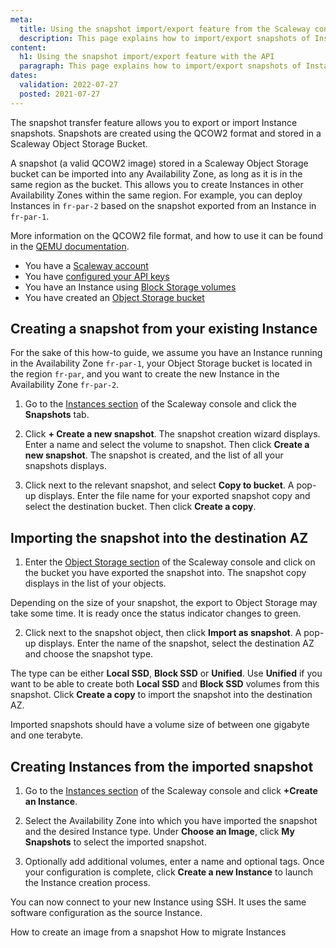 ```yaml
---
meta:
  title: Using the snapshot import/export feature from the Scaleway console
  description: This page explains how to import/export snapshots of Instances using the Scaleway console
content:
  h1: Using the snapshot import/export feature with the API
  paragraph: This page explains how to import/export snapshots of Instances using the Scaleway console
dates:
  validation: 2022-07-27
  posted: 2021-07-27
---
```


The snapshot transfer feature allows you to export or import Instance snapshots. Snapshots are created using the QCOW2 format and stored in a Scaleway Object Storage Bucket.

A snapshot (a valid QCOW2 image) stored in a Scaleway Object Storage bucket can be imported into any Availability Zone, as long as it is in the same region as the bucket. This allows you to create Instances in other Availability Zones within the same region. For example, you can deploy Instances in `fr-par-2` based on the snapshot exported from an Instance in `fr-par-1`.


More information on the QCOW2 file format, and how to use it can be found in the [QEMU documentation](https://www.qemu.org/docs/master/system/images.html#cmdoption-image-formats-arg-qcow2).

<Message type="requirement">

  - You have a [Scaleway account](/console/my-account/how-to/create-an-account/)
  - You have [configured your API keys](/console/my-project/how-to/generate-api-key/)
  - You have an Instance using [Block Storage volumes](/storage/block/how-to/create-a-volume)
  - You have created an [Object Storage bucket](/storage/object/how-to/create-a-bucket)

</Message>

## Creating a snapshot from your existing Instance

<Message type="note">

For the sake of this how-to guide, we assume you have an Instance running in the Availability Zone `fr-par-1`, your Object Storage bucket is located in the region `fr-par`, and you want to create the new Instance in the Availability Zone `fr-par-2`.

</Message>

1. Go to the [Instances section](https://console.scaleway.com/instance/servers) of the Scaleway console and click the **Snapshots** tab. 

2. Click **+ Create a new snapshot**. The snapshot creation wizard displays. Enter a name and select the volume to snapshot. Then click **Create a new snapshot**. The snapshot is created, and the list of all your snapshots displays.

3. Click <Icon name="more" /> next to the relevant snapshot, and select **Copy to bucket**. A pop-up displays. Enter the file name for your exported snapshot copy and select the destination bucket. Then click **Create a copy**.

    <Lightbox src="scaleway-snapshot-copy.webp" alt="" /> 


## Importing the snapshot into the destination AZ

1. Enter the [Object Storage section](https://console.scaleway.com/object-storage/buckets) of the Scaleway console and click on the bucket you have exported the snapshot into. The snapshot copy displays in the list of your objects.

  <Lightbox src="scaleway-snapshot-bucket.webp" alt="" />

  <Message type="note">

  Depending on the size of your snapshot, the export to Object Storage may take some time. It is ready once the status indicator changes to green. 

  </Message>

2. Click <Icon name="more" /> next to the snapshot object, then click **Import as snapshot**. A pop-up displays. Enter the name of the snapshot, select the destination AZ and choose the snapshot type.

  The type can be either **Local SSD**, **Block SSD** or **Unified**. Use **Unified** if you want to be able to create both **Local SSD** and **Block SSD** volumes from this snapshot. Click **Create a copy** to import the snapshot into the destination AZ.

  <Lightbox src="scaleway-snapshot-import.webp" alt="" />

  <Message type="important">

  Imported snapshots should have a volume size of between one gigabyte and one terabyte.

  </Message>


## Creating Instances from the imported snapshot

1. Go to the [Instances section](https://console.scaleway.com/instance/servers) of the Scaleway console and click **+Create an Instance**.

2. Select the Availability Zone into which you have imported the snapshot and the desired Instance type. Under **Choose an Image**, click **My Snapshots** to select the imported snapshot.

  <Lightbox src="scaleway-snapshot-imported.webp" alt="" />

3. Optionally add additional volumes, enter a name and optional tags. Once your configuration is complete, click **Create a new Instance** to launch the Instance creation process.

You can now connect to your new Instance using SSH. It uses the same software configuration as the source Instance.

<Navigation title="See Also">
  <PreviousButton to="/compute/instances/how-to/create-image-from-snapshot/">How to create an image from a snapshot</PreviousButton>
  <NextButton to="/compute/instances/how-to/migrate-instances/">How to migrate Instances</NextButton>
</Navigation>
